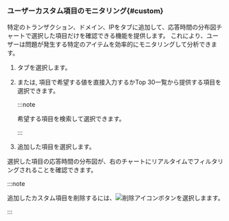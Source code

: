 ### ユーザーカスタム項目のモニタリング{#custom}

特定のトランザクション、ドメイン、IPを<Cmdname sid="custom" className="uitext" />タブに追加して、応答時間の分布図チャートで選択した項目だけを確認できる機能を提供します。 これにより、ユーザーは問題が発生する特定のアイテムを効率的にモニタリングして分析できます。

1. <Cmdname sid="custom" className="uitext" />タブを選択します。

2. <Cmdname sid="transaction" className="uitext" />または<Cmdname sid="domain" className="uitext" />, <Cmdname sid="ip" className="uitext" />項目で希望する値を直接入力するか<UI>Top 30</UI>一覧から提供する項目を選択できます。

   <ImgLang img="txmap-custom-filter-add.png" desc="カスタム" />

   :::note

   希望する項目を検索して選択できます。

   :::

3. 追加した項目を選択します。 

   <ImgLang img="txmap-custom-filter-select.png" desc="カスタム" />

選択した項目の応答時間の分布図が、右のチャートにリアルタイムでフィルタリングされることを確認できます。

:::note

追加したカスタム項目を削除するには、![削除アイコン](/img/ico-trash.svg)ボタンを選択しまます。

:::
